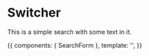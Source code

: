 
<Meta title="SearchForm" component={SearchForm} />

# Switcher

<ArgsTable of={SearchForm} />

This is a simple search with some text in it.

<Canvas>
  <Story name="SearchForm">
    {{
      components: { SearchForm },
      template: '<SearchForm defaultSearchType="title"/>',
    }}
  </Story>
</Canvas>
